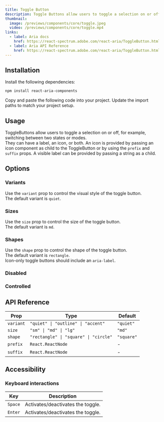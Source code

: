 ```yaml
---
title: Toggle Button
description: Toggle Buttons allow users to toggle a selection on or off.
thumbnail:
  image: /previews/components/core/toggle.jpeg
  video: /previews/components/core/toggle.mp4
links:
  - label: Aria docs
    href: https://react-spectrum.adobe.com/react-aria/ToggleButton.html
  - label: Aria API Reference
    href: https://react-spectrum.adobe.com/react-aria/ToggleButton.html#props
---
```


<ComponentPreview name="demos/components/core/toggle-button/default" />

## Installation

<Steps>
  <Step>Install the following dependencies:</Step>

```bash
npm install react-aria-components
```

  <Step>Copy and paste the following code into your project.</Step>
  <ComponentSource name="components/core/default/toggle-button" />
  <Step>Update the import paths to match your project setup.</Step>
</Steps>

## Usage

ToggleButtons allow users to toggle a selection on or off, for example, switching between two states or modes.<br />
They can have a label, an icon, or both. An icon is provided by passing an icon component as child to the ToggleButton or by using the `prefix` and `suffix` props. A visible label can be provided by passing a string as a child.

## Options

### Variants

Use the `variant` prop to control the visual style of the toggle button.<br/>
The default variant is `quiet`.

<ComponentPreview name="demos/components/core/toggle-button/variants" />

### Sizes

Use the `size` prop to control the size of the toggle button.<br/>
The default variant is `md`.

<ComponentPreview name="demos/components/core/toggle-button/sizes" />

### Shapes

Use the `shape` prop to control the shape of the toggle button.<br/>
The default variant is `rectangle`.<br/>
Icon-only toggle buttons should include an `aria-label`.

<ComponentPreview name="demos/components/core/toggle-button/shapes" />

### Disabled

<ComponentPreview name="demos/components/core/toggle-button/disabled" />

### Controlled

<ComponentPreview name="demos/components/core/toggle-button/controlled" />

## API Reference

| Prop      | Type                                  | Default    |
| --------- | ------------------------------------- | ---------- |
| `variant` | `"quiet" \| "outline" \| "accent"`    | `"quiet"`  |
| `size`    | `"sm" \| "md" \| "lg"`                | `"md"`     |
| `shape`   | `"rectangle" \| "square" \| "circle"` | `"square"` |
| `prefix`  | `React.ReactNode`                     | -          |
| `suffix`  | `React.ReactNode`                     | -          |

## Accessibility

### Keyboard interactions

| Key     | Description                       |
| ------- | --------------------------------- |
| `Space` | Activates/deactivates the toggle. |
| `Enter` | Activates/deactivates the toggle. |
